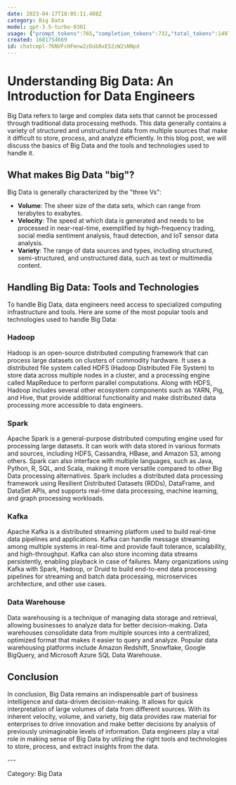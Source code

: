 ```yaml
---
date: 2023-04-17T18:05:11.408Z
category: Big Data
model: gpt-3.5-turbo-0301
usage: {"prompt_tokens":765,"completion_tokens":732,"total_tokens":1497}
created: 1681754669
id: chatcmpl-76NVFcHFmnw2zDub8xE52zW2sNNpd
---
```


# Understanding Big Data: An Introduction for Data Engineers

Big Data refers to large and complex data sets that cannot be processed through traditional data processing methods. This data generally contains a variety of structured and unstructured data from multiple sources that make it difficult to store, process, and analyze efficiently. In this blog post, we will discuss the basics of Big Data and the tools and technologies used to handle it.

## What makes Big Data "big"?

Big Data is generally characterized by the "three Vs":

- **Volume**: The sheer size of the data sets, which can range from terabytes to exabytes.
- **Velocity**: The speed at which data is generated and needs to be processed in near-real-time, exemplified by high-frequency trading, social media sentiment analysis, fraud detection, and IoT sensor data analysis.
- **Variety**: The range of data sources and types, including structured, semi-structured, and unstructured data, such as text or multimedia content.

## Handling Big Data: Tools and Technologies

To handle Big Data, data engineers need access to specialized computing infrastructure and tools. Here are some of the most popular tools and technologies used to handle Big Data:

### Hadoop

Hadoop is an open-source distributed computing framework that can process large datasets on clusters of commodity hardware. It uses a distributed file system called HDFS (Hadoop Distributed File System) to store data across multiple nodes in a cluster, and a processing engine called MapReduce to perform parallel computations. Along with HDFS, Hadoop includes several other ecosystem components such as YARN, Pig, and Hive, that provide additional functionality and make distributed data processing more accessible to data engineers.

### Spark

Apache Spark is a general-purpose distributed computing engine used for processing large datasets. It can work with data stored in various formats and sources, including HDFS, Cassandra, HBase, and Amazon S3, among others. Spark can also interface with multiple languages, such as Java, Python, R, SQL, and Scala, making it more versatile compared to other Big Data processing alternatives. Spark includes a distributed data processing framework using Resilient Distributed Datasets (RDDs), DataFrame, and DataSet APIs, and supports real-time data processing, machine learning, and graph processing workloads.

### Kafka

Apache Kafka is a distributed streaming platform used to build real-time data pipelines and applications. Kafka can handle message streaming among multiple systems in real-time and provide fault tolerance, scalability, and high-throughput. Kafka can also store incoming data streams persistently, enabling playback in case of failures. Many organizations using Kafka with Spark, Hadoop, or Druid to build end-to-end data processing pipelines for streaming and batch data processing, microservices architecture, and other use cases.

### Data Warehouse

Data warehousing is a technique of managing data storage and retrieval, allowing businesses to analyze data for better decision-making. Data warehouses consolidate data from multiple sources into a centralized, optimized format that makes it easier to query and analyze. Popular data warehousing platforms include Amazon Redshift, Snowflake, Google BigQuery, and Microsoft Azure SQL Data Warehouse. 

## Conclusion

In conclusion, Big Data remains an indispensable part of business intelligence and data-driven decision-making. It allows for quick interpretation of large volumes of data from different sources. With its inherent velocity, volume, and variety, big data provides raw material for enterprises to drive innovation and make better decisions by analysis of previously unimaginable levels of information. Data engineers play a vital role in making sense of Big Data by utilizing the right tools and technologies to store, process, and extract insights from the data.

\---

Category: Big Data